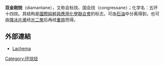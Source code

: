 {{Chembox
| Name = 双金刚烷
| NameEn = 
| ImageFile = Congressane.svg
| ImageSize = 150px
| IUPACName = 
| IUPACNameZh =
| OtherNames = 国会烷、会标烷、五环十四烷
| Abbreviations = 
| Section1 = {{Chembox Identifiers
| CASNo = 2292-79-7
| CASNo_Ref = {{cascite|changed|??}}
| PubChem  =  123154
| Beilstein = 1904934
| ChemSpiderID = 109769
| SMILES = C1C5CC2C3C(C4C1C2CC(C3)C4)C5
| InChI = 1S/C14H20/c1-7-2-12-10-4-8-5-11(9(1)10)13(3-7)14(12)6-8/h7-14H,1-6H2
}}
| Section2 = {{Chembox Properties
|   Formula = C<sub>14</sub>H<sub>20</sub>
|   MolarMass = 188.16
|   Appearance = 结晶固体
|   Density = 
|   MeltingPt = 
|   BoilingPt = 236~237°C
|   Solubility = 
  }}
| Section3 = {{Chembox Hazards
|   MainHazards = 
|   FlashPt = 
|   Autoignition = 
  }}
}}

'''双金刚烷'''（diamantane），又称会标烷、国会烷（congressane）；化学名：五环十四烷。其结构是[[國際純粹與應用化學聯合會|國際純粹與應用化學聯合會]]的标志。可由[[石油|石油]]中分离得到，也可由[[降冰片烯|降冰片烯]]经[[光二聚|光二聚]]后再经[[重排|重排]]而得。

==外部連結==
*[http://www.adamantane.com/?idc=198 Lachema]{{Wayback|url=http://www.adamantane.com/?idc=198 |date=20180929214242 }}

[[Category:环烷烃|Category:环烷烃]]


{{Hydrocarbon-stub}}